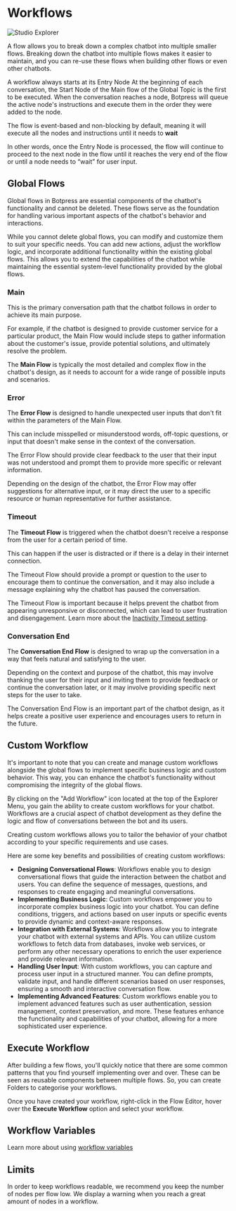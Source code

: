 # Workflows

![Studio Explorer](/docs/content/studio-workflows.png)

A flow allows you to break down a complex chatbot into multiple smaller flows. Breaking down the chatbot into multiple flows makes it easier to maintain, and you can re-use these flows when building other flows or even other chatbots.

A workflow always starts at its Entry Node At the beginning of each conversation, the Start Node of the Main flow of the Global Topic is the first to be executed. When the conversation reaches a node, Botpress will queue the active node's instructions and execute them in the order they were added to the node.

The flow is event-based and non-blocking by default, meaning it will execute all the nodes and instructions until it needs to **wait**

In other words, once the Entry Node is processed, the flow will continue to proceed to the next node in the flow until it reaches the very end of the flow or until a node needs to “wait” for user input.

## Global Flows

Global flows in Botpress are essential components of the chatbot's functionality and cannot be deleted. These flows serve as the foundation for handling various important aspects of the chatbot's behavior and interactions.

While you cannot delete global flows, you can modify and customize them to suit your specific needs. You can add new actions, adjust the workflow logic, and incorporate additional functionality within the existing global flows. This allows you to extend the capabilities of the chatbot while maintaining the essential system-level functionality provided by the global flows.

### Main

This is the primary conversation path that the chatbot follows in order to achieve its main purpose.

For example, if the chatbot is designed to provide customer service for a particular product, the Main Flow would include steps to gather information about the customer's issue, provide potential solutions, and ultimately resolve the problem.

The **Main Flow** is typically the most detailed and complex flow in the chatbot's design, as it needs to account for a wide range of possible inputs and scenarios.

### Error

The **Error Flow** is designed to handle unexpected user inputs that don't fit within the parameters of the Main Flow.

This can include misspelled or misunderstood words, off-topic questions, or input that doesn't make sense in the context of the conversation.

The Error Flow should provide clear feedback to the user that their input was not understood and prompt them to provide more specific or relevant information.

Depending on the design of the chatbot, the Error Flow may offer suggestions for alternative input, or it may direct the user to a specific resource or human representative for further assistance.

### Timeout

The **Timeout Flow** is triggered when the chatbot doesn't receive a response from the user for a certain period of time.

This can happen if the user is distracted or if there is a delay in their internet connection.

The Timeout Flow should provide a prompt or question to the user to encourage them to continue the conversation, and it may also include a message explaining why the chatbot has paused the conversation.

The Timeout Flow is important because it helps prevent the chatbot from appearing unresponsive or disconnected, which can lead to user frustration and disengagement. Learn more about the [Inactivity Timeout setting](./chatbot-settings/#inactivity-timeout-minutes).

### Conversation End

The **Conversation End Flow** is designed to wrap up the conversation in a way that feels natural and satisfying to the user.

Depending on the context and purpose of the chatbot, this may involve thanking the user for their input and inviting them to provide feedback or continue the conversation later, or it may involve providing specific next steps for the user to take.

The Conversation End Flow is an important part of the chatbot design, as it helps create a positive user experience and encourages users to return in the future.

## Custom Workflow

It's important to note that you can create and manage custom workflows alongside the global flows to implement specific business logic and custom behavior. This way, you can enhance the chatbot's functionality without compromising the integrity of the global flows.

By clicking on the "Add Workflow" icon located at the top of the Explorer Menu, you gain the ability to create custom workflows for your chatbot. Workflows are a crucial aspect of chatbot development as they define the logic and flow of conversations between the bot and its users.

Creating custom workflows allows you to tailor the behavior of your chatbot according to your specific requirements and use cases.

Here are some key benefits and possibilities of creating custom workflows:

- **Designing Conversational Flows**: Workflows enable you to design conversational flows that guide the interaction between the chatbot and users. You can define the sequence of messages, questions, and responses to create engaging and meaningful conversations.
- **Implementing Business Logic**: Custom workflows empower you to incorporate complex business logic into your chatbot. You can define conditions, triggers, and actions based on user inputs or specific events to provide dynamic and context-aware responses.
- **Integration with External Systems**: Workflows allow you to integrate your chatbot with external systems and APIs. You can utilize custom workflows to fetch data from databases, invoke web services, or perform any other necessary operations to enrich the user experience and provide relevant information.
- **Handling User Input**: With custom workflows, you can capture and process user input in a structured manner. You can define prompts, validate input, and handle different scenarios based on user responses, ensuring a smooth and interactive conversation flow.
- **Implementing Advanced Features**: Custom workflows enable you to implement advanced features such as user authentication, session management, context preservation, and more. These features enhance the functionality and capabilities of your chatbot, allowing for a more sophisticated user experience.

## Execute Workflow

After building a few flows, you'll quickly notice that there are some common patterns that you find yourself implementing over and over. These can be seen as reusable components between multiple flows. So, you can create Folders to categorise your workflows.

Once you have created your workflow, right-click in the Flow Editor, hover over the **Execute Workflow** option and select your workflow.

## Workflow Variables

Learn more about using [workflow variables](./variables/#workflow-variables)

## Limits

In order to keep workflows readable, we recommend you keep the number of nodes per flow low. We display a warning when you reach a great amount of nodes in a workflow.
